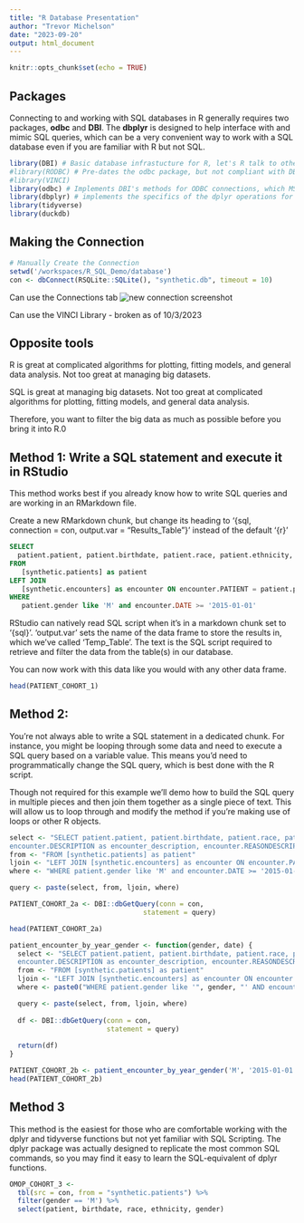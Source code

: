 ```yaml
---
title: "R Database Presentation"
author: "Trevor Michelson"
date: "2023-09-20"
output: html_document
---
```


```r
knitr::opts_chunk$set(echo = TRUE)
```

## Packages
Connecting to and working with SQL databases in R generally requires two packages, **odbc** and 
**DBI**. The **dbplyr** is designed to help interface with and mimic SQL queries, which can be
a very convenient way to work with a SQL database even if you are familiar with R but not SQL. 
```r
library(DBI) # Basic database infrastucture for R, let's R talk to other databases (MS SQL, MySQL, Oracle, Etc.)
#library(RODBC) # Pre-dates the odbc package, but not compliant with DBI and is no longer in active development
#library(VINCI)
library(odbc) # Implements DBI's methods for ODBC connections, which MS SQL uses
library(dbplyr) # implements the specifics of the dplyr operations for remote SQL table
library(tidyverse)
library(duckdb)
``` 

## Making the Connection
``` r
# Manually Create the Connection
setwd('/workspaces/R_SQL_Demo/database')
con <- dbConnect(RSQLite::SQLite(), "synthetic.db", timeout = 10)
```
Can use the Connections tab
![new connection screenshot](H:/Pictures/Capture.png)

Can use the VINCI Library - broken as of 10/3/2023

## Opposite tools
R is great at complicated algorithms for plotting, fitting models, and general data analysis. Not too great at managing
big datasets.

SQL is great at managing big datasets. Not too great at complicated algorithms for plotting, fitting models, and 
general data analysis. 

Therefore, you want to filter the big data as much as possible before you bring it into R.0

## Method 1: Write a SQL statement and execute it in RStudio
This method works best if you already know how to write SQL queries and are working in an RMarkdown file.

Create a new RMarkdown chunk, but change its heading to '{sql, connection = con, output.var = "Results_Table"}' 
instead of the default '{r}'
``` sql
SELECT 
  patient.patient, patient.birthdate, patient.race, patient.ethnicity, patient.gender, encounter.DESCRIPTION as encounter_description, encounter.REASONDESCRIPTION as notes, encounter.DATE as encounter_date
FROM 
   [synthetic.patients] as patient
LEFT JOIN
   [synthetic.encounters] as encounter ON encounter.PATIENT = patient.patient
WHERE 
   patient.gender like 'M' and encounter.DATE >= '2015-01-01' 
```

RStudio can natively read SQL script when it's in a markdown chunk set to '{sql}'.
'output.var' sets the name of the data frame to store the results in, which we've called
'Temp_Table'. The text is the SQL script required to retrieve and filter the data from the 
table(s) in our database.

You can now work with this data like you would with any other data frame.

``` r
head(PATIENT_COHORT_1)
```

## Method 2:
You're not always able to write a SQL statement in a dedicated chunk. For instance, you might be looping 
through some data and need to execute a SQL query based on a variable value. This means you'd need to 
programmatically change the SQL query, which is best done with the R script. 

Though not required for this example we'll demo how to build the SQL query in multiple pieces and then
join them together as a single piece of text. This will allow us to loop through and modify the method
if you're making use of loops or other R objects. 
```r
select <- "SELECT patient.patient, patient.birthdate, patient.race, patient.ethnicity, patient.gender,
encounter.DESCRIPTION as encounter_description, encounter.REASONDESCRIPTION as notes, encounter.DATE as encounter_date"
from <- "FROM [synthetic.patients] as patient"
ljoin <- "LEFT JOIN [synthetic.encounters] as encounter ON encounter.PATIENT = patient.patient"
where <- "WHERE patient.gender like 'M' and encounter.DATE >= '2015-01-01'"

query <- paste(select, from, ljoin, where)

PATIENT_COHORT_2a <- DBI::dbGetQuery(conn = con,
                                 statement = query)

head(PATIENT_COHORT_2a)
```

```r
patient_encounter_by_year_gender <- function(gender, date) {
  select <- "SELECT patient.patient, patient.birthdate, patient.race, patient.ethnicity, patient.gender,
  encounter.DESCRIPTION as encounter_description, encounter.REASONDESCRIPTION as notes, encounter.DATE as encounter_date"
  from <- "FROM [synthetic.patients] as patient"
  ljoin <- "LEFT JOIN [synthetic.encounters] as encounter ON encounter.PATIENT = patient.patient"
  where <- paste0("WHERE patient.gender like '", gender, "' AND encounter.DATE >= '", data,"'")

  query <- paste(select, from, ljoin, where)
  
  df <- DBI::dbGetQuery(conn = con,
                        statement = query)
  
  return(df)
}

PATIENT_COHORT_2b <- patient_encounter_by_year_gender('M', '2015-01-01')
head(PATIENT_COHORT_2b)
```

## Method 3
This method is the easiest for those who are comfortable working with the dplyr and tidyverse functions but
not yet familiar with SQL Scripting. The dplyr package was actually designed to replicate the most common SQL commands,
so you may find it easy to learn the SQL-equivalent of dplyr functions. 

```r
OMOP_COHORT_3 <- 
  tbl(src = con, from = "synthetic.patients") %>%
  filter(gender == 'M') %>%
  select(patient, birthdate, race, ethnicity, gender) 

```